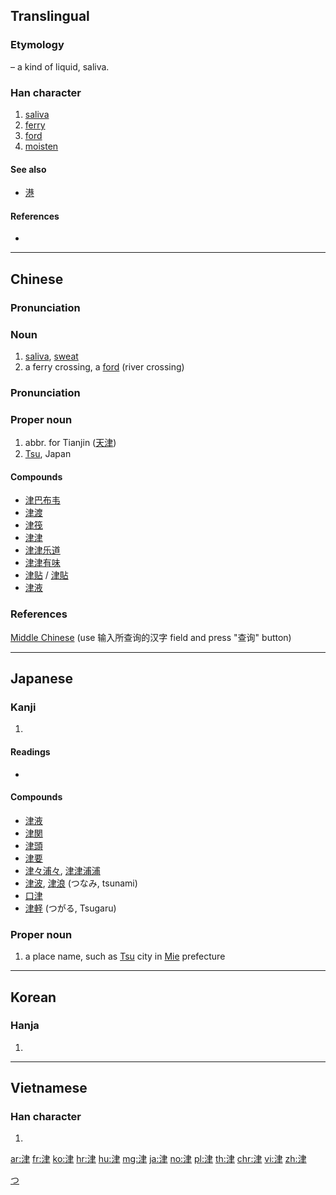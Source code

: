 ==Translingual==

===Etymology===
{{Han compound|水|alt1=氵|t1=water|聿}} – a kind of liquid, saliva.

===Han character===
{{Han char|rn=85|rad=水|as=06|sn=9|four=35107|canj=ELQ|ids=⿰氵聿}}

# [[saliva]]
# [[ferry]]
# [[ford]]
# [[moisten]]

====See also====
* [[港]]

====References====
* {{Han ref|kx=0621.090|dkj=17396|dj=1017.070|hdz=31616.110|uh=6D25|ud=27941|bh=AC7A|bd=44154}}

----

==Chinese==
{{zh-forms}}

===Pronunciation===
{{zh-pron
|m=jīn
|c=zeon1
|mn=chin
|cat=n
}}

===Noun===
{{zh-noun}}

# [[saliva]], [[sweat]]
# a ferry crossing, a [[ford]] (river crossing)

===Pronunciation===
{{zh-pron
|m=Jīn
|c=zeon1
|mn=Chin
|cat=pn
}}

===Proper noun===
{{zh-proper noun}}

# abbr. for Tianjin ([[天津]])
# [[Tsu]], Japan

====Compounds====
* [[津巴布韦]]
* [[津渡]]
* [[津筏]]
* [[津津]]
* [[津津乐道]]
* [[津津有味]]
* [[津贴]] / [[津貼]]
* [[津液]]

===References===
[http://www.eastling.org/oc/oldage.aspx Middle Chinese] (use 输入所查询的汉字 field and press "查询" button)

----

==Japanese==

===Kanji===
{{ja-kanji|grade=c|rs=水06}}

# {{defn|lang=ja|sort=水06}}

====Readings====
* {{ja-readings|goon=[[しん]] (shin)|kanon=[[しん]] (shin)|nanori=[[す]] (su), [[ず]] (zu), [[つ]] (tsu), [[づ]] (zu)|kun=[[つ]] (tsu)}}

====Compounds====
* [[津液]]
* [[津関]]
* [[津頭]]
* [[津要]]
* [[津々浦々]], [[津津浦浦]]
* [[津波]], [[津浪]] (つなみ, tsunami)
* [[口津]]
* [[津軽]] (つがる, Tsugaru)

===Proper noun===
{{ja-pos|つ|proper}}
{{ja-kanjitab|つ|yomi=k}}
# a place name, such as [[Tsu]] city in [[Mie]] prefecture

[[Category:ja:Cities|つ]]

----

==Korean==

===Hanja===
{{ko-hanja|hangeul=[[진]]|eumhun=|rv=jin|mr=chin|y=cin}}

# {{defn|lang=ko|sort=水06}}

----

==Vietnamese==

===Han character===
{{vi-hantu|[[tân]], [[lọt]], [[lụt]], [[thành]]|rs=水06}}

# {{defn|lang=vi|sort=水06}}

[[ar:津]]
[[fr:津]]
[[ko:津]]
[[hr:津]]
[[hu:津]]
[[mg:津]]
[[ja:津]]
[[no:津]]
[[pl:津]]
[[th:津]]
[[chr:津]]
[[vi:津]]
[[zh:津]]